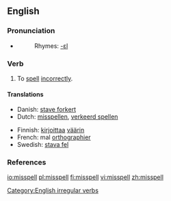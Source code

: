 ==English==

===Pronunciation===
*{{IPA|/'mɪspεl/}}
*:Rhymes: [[Rhymes:English:-ɛl|-ɛl]]

===Verb===
{{en-verb|misspells|misspelling|'''[[misspelt]]''' ''or'' '''[[misspelled]]'''}}

# To [[spell]] [[incorrectly]].

====Translations====
{{top}}
*Danish: [[stave forkert]]
*Dutch: [[misspellen]], [[verkeerd spellen]]
{{mid}}
*Finnish: [[kirjoittaa]] [[väärin]]
*French: mal [[orthographier]]
*Swedish: [[stava fel]]
{{bottom}}

===References===
{{R:Century 1911}}
{{R:Webster 1913}}

[[Category:English irregular verbs]]

[[io:misspell]]
[[pl:misspell]]
[[fi:misspell]]
[[vi:misspell]]
[[zh:misspell]]